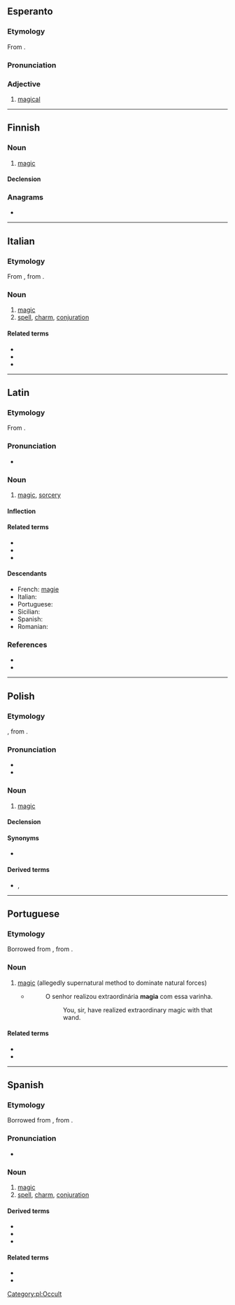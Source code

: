 {{also|màgia|mágia}}
==Esperanto==

===Etymology===
From {{suf|eo|magio|a}}.

===Pronunciation===
{{eo-pron}}

===Adjective===
{{eo-head}}

# [[magical]]

----

==Finnish==

===Noun===
{{fi-noun}}

# [[magic]]

====Declension====
{{fi-decl-kulkija|magi|a}}

===Anagrams===
* {{anagrams|fi|maagi}}

----

==Italian==

===Etymology===
From {{der|it|LL.|magia}}, from {{der|it|grc|μαγεία}}.

===Noun===
{{it-noun|f|magie}}

# [[magic]]
# [[spell]], [[charm]], [[conjuration]]

====Related terms====
* {{l|it|mago}}
* {{l|it|magico}}
* {{l|it|magio}}

----

==Latin==

===Etymology===
From {{der|la|grc|μαγεία}}.

===Pronunciation===
* {{la-IPA|magīa|eccl=yes}}

===Noun===
{{la-noun|magīa|magīae|f|first}}

# [[magic]], [[sorcery]]

====Inflection====
{{la-decl-1st|magī}}

====Related terms====
* {{l|la|magice|magicē}}
* {{l|la|magicus}}
* {{l|la|magus}}

====Descendants====
* French: [[magie]]
* Italian: {{l|it|magia}}
* Portuguese: {{l|pt|magia}}
* Sicilian: {{l|scn|maggìa}}
* Spanish: {{l|es|magia}}
* Romanian: {{l|ro|magie}}

===References===
* {{R:L&S}}
* {{R:Gaffiot}}

----

==Polish==

===Etymology===
{{bor|pl|la|magia}}, from {{der|pl|grc|μαγεία}}.

===Pronunciation===
* {{IPA|[ˈmaɟja]|lang=pl}}
* {{audio|Pl-magia.ogg|Audio|lang=pl}}

===Noun===
{{pl-noun|f}}

# [[magic]]

====Declension====
{{pl-decl-noun-f|tantum=s}}

====Synonyms====
* {{l|pl|czary}}

====Derived terms====
* {{l|pl|magiczny}}, {{l|pl|magik}}

[[Category:pl:Occult]]

----

==Portuguese==

===Etymology===
Borrowed from {{bor|pt|LL.|magia|notext=1}}, from {{der|pt|grc|μαγεία}}.

===Noun===
{{pt-noun|f}}

# [[magic]] (allegedly supernatural method to dominate natural forces)
#* {{RQ:Harry Potter|7|pt-BR|page=508}}
#*: O senhor realizou extraordinária '''magia''' com essa varinha.
#*:: You, sir, have realized extraordinary magic with that wand.

====Related terms====
* {{l|pt|mago}}
* {{l|pt|mágico}}

----

==Spanish==
{{wikipedia|lang=es}}

===Etymology===
Borrowed from {{bor|es|LL.|magīa|notext=1}}, from {{der|es|grc|μαγεία}}.

===Pronunciation===
* {{IPA|/ˈma.xja/|lang=es}}

===Noun===
{{es-noun|f}}

# [[magic]]
# [[spell]], [[charm]], [[conjuration]]

====Derived terms====
* {{l|es|magia blanca|g=f}}
* {{l|es|magia negra|g=f}}
* {{l|es|por arte de magia}}

====Related terms====
* {{l|es|mágico}}
* {{l|es|mago}}